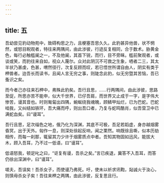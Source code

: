 ```yaml
---
---
---
```

title: 五
---



吾幼尝见豹动物苑中，致碍构思之力，且梗塞吾思久久。此豹甚异他兽，状不惘然，或怒目睨观者，特往来两隅间，由此涉彼，行迹反复相同，合于数术。胁黄金色，每行必触槛阑之一，不及他阑，其首下锐，而行，目不旁睐。槛前聚观者，或谈或笑，而豹往来自如，视众人蔑尔。众对此阴沉不可救之生象，哂者二三，其太半状乃甚虔，色甚，喟然径行，次复反顾而叹，若已悟世所谓自由人，阴实有类于柙兽者。迨吾长而读书，且闻人言无穷之事，则陡念此豹，似无穷暨其苦恼，吾已蚤识之矣。

而今者己亦往来石柙中，弗殊此豹矣。吾行且思，……行两隅间，由此涉彼，思路至促，所思亦苦不能申，似大千世界，已仔吾肩，而世界又止成于一字，是字伟大惨苦，谩其音也。时则匍匐出四隅，蜿蜒绕我魂魄，顾鳞甲灿烂，已为巴蛇。巴蛇啮我，又纠结如铁环，吾大痛而呼，则出吾口者，乃复与蛇鸣酷肖，似吾营卫中已满蛇血矣。曰“谩耳”。

吾行且思，足次缁色之地，俄乃化为深渊，其底不可极，吾足若蹈虚，身亦越烟雾昏冥，出于天外。匈作一息，则深处徐起反响，闻之栗然。响既徐且嘶，似本历劫相传，而每一刹那，辄留其力少许于烟雾质点中者。吾知其物固如迅风，能拔大木，顾入吾耳，乃不过一低语，曰“谩耳”。

低语怒我，顿足叱之曰，“讵复有谩，吾杀之矣。”言已疾退，冀答不入吾耳，而答仍徐出深渊中，曰“谩耳”。

嗟夫，吾误矣！吾杀女子，而使谩乃弗死。吁，使未以祈求讯鞫，煔诚火于汝心，则慎毋杀女子矣！吾往来柙之两隅，由此涉彼，反复思且行。